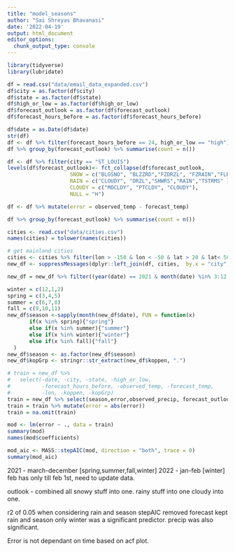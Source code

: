 ```yaml
---
title: "model_seasons"
author: "Sai Shreyas Bhavanasi"
date: '2022-04-19'
output: html_document
editor_options: 
  chunk_output_type: console
---
```


```r
library(tidyverse)
library(lubridate)
```

```r
df = read.csv("data/email_data_expanded.csv")
df$city = as.factor(df$city)
df$state = as.factor(df$state)
df$high_or_low = as.factor(df$high_or_low)
df$forecast_outlook = as.factor(df$forecast_outlook)
df$forecast_hours_before = as.factor(df$forecast_hours_before)

df$date = as.Date(df$date)
str(df)
df <- df %>% filter(forecast_hours_before == 24, high_or_low == "high")
df %>% group_by(forecast_outlook) %>% summarise(count = n())
```


```r
df <- df %>% filter(city == "ST_LOUIS")
levels(df$forecast_outlook)<- fct_collapse(df$forecast_outlook,
                    SNOW = c("BLGSNO", "BLZZRD","FZDRZL", "FZRAIN","FLRRYS","RNSNOW","SLEET", "SNOSHW"),
                    RAIN = c("CLOUDY", "DRZL","SHWRS","RAIN","TSTRMS" ),
                    CLOUDY = c("MOCLDY", "PTCLDY", "CLOUDY"),
                    NULL = "H")

df <- df %>% mutate(error = observed_temp - forecast_temp)

df %>% group_by(forecast_outlook) %>% summarise(count = n())
```

```r
cities <- read.csv("data/cities.csv")
names(cities) = tolower(names(cities))

# get mainland cities
cities <- cities %>% filter(lon > -150 & lon < -50 & lat > 20 & lat< 50)
new_df <- suppressMessages(dplyr::left_join(df, cities,  by.x = "city", by.y = "city"))

new_df = new_df %>% filter((year(date) == 2021 & month(date) %in% 3:12 )|(year(date) == 2022 & month(date) %in% 1:2 ))

```

```r
winter = c(12,1,2)
spring = c(3,4,5)
summer = c(6,7,8)
fall = c(9,10,11)
new_df$season <-sapply(month(new_df$date), FUN = function(x)
       if(x %in% spring){"spring"}
       else if(x %in% summer){"summer"}
       else if(x %in% winter){"winter"}
       else if(x %in% fall){"fall"}
  )
new_df$season <- as.factor(new_df$season)
new_df$kopGrp <- stringr::str_extract(new_df$koppen, ".")

```

```r
# train = new_df %>% 
#   select(-date, -city, -state, -high_or_low,
#          -forecast_hours_before, -observed_temp, -forecast_temp,
#          -lon, -koppen, -kopGrp)
train = new_df %>% select(season,error,observed_precip, forecast_outlook)
train = train %>% mutate(error = abs(error))
train = na.omit(train)

mod <- lm(error ~ ., data = train)
summary(mod)
names(mod$coefficients)

mod_aic <- MASS::stepAIC(mod, direction = "both", trace = 0)
summary(mod_aic)
```

2021 - march-december [spring,summer,fall,winter]
2022 - jan-feb [winter]
feb has only till feb 1st, need to update data.

outlook - combined all snowy stuff into one.
          rainy stuff into one
          cloudy into one.
          

r2 of 0.05 when considering rain and season
stepAIC removed forecast kept rain and season
only winter was a significant predictor.
precip was also significant.

Error is not dependant on time based on acf plot.
